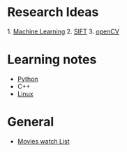 
= Research Ideas =
1. [[Machine Learning]]
2. [[SIFT]]
3. [[openCV]]

= Learning notes=
* [[Python]]
* C++
* [[Linux]]

=General=
* [[Movies watch List]]



